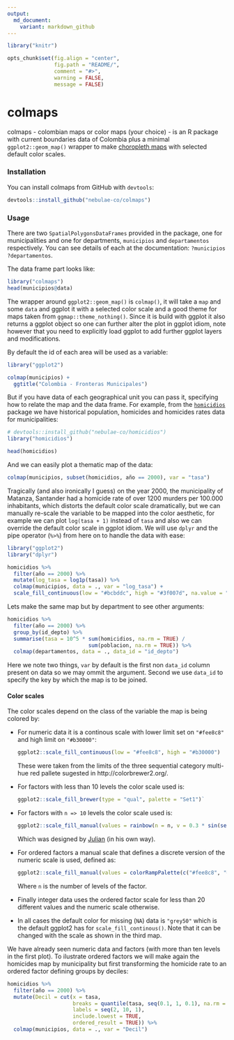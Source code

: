 ```yaml
---
output:
  md_document:
    variant: markdown_github
---
```


<!-- README.md is generated from README.rmd. Please edit that file -->

```r
library("knitr")

opts_chunk$set(fig.align = "center",
               fig.path = "README/",
               comment = "#>",
               warning = FALSE,
               message = FALSE)
```

# colmaps

colmaps - colombian maps or color maps (your choice) - is an R package with current boundaries data of Colombia plus a minimal `ggplot2::geom_map()` wrapper to make [choropleth maps](https://en.wikipedia.org/wiki/Choropleth_map) with selected default color scales.

### Installation

You can install colmaps from GitHub with `devtools`:

```r
devtools::install_github("nebulae-co/colmaps")
```

### Usage

There are two `SpatialPolygonsDataFrames` provided in the package, one for municipalities and one for departments, `municipios` and `departamentos` respectively. You can see details of each at the documentation: `?municipios` `?departamentos`.

The data frame part looks like:

```r
library("colmaps")
head(municipios@data)
```

The wrapper around `ggplot2::geom_map()` is `colmap()`, it will take a `map` and some `data` and ggplot it with a selected color scale and a good theme for maps taken from `ggmap::theme_nothing()`. Since it is build with ggplot it also returns a ggplot object so one can further alter the plot in ggplot idiom, note however that you need to explicitly load ggplot to add further ggplot layers and modifications. 

By default the id of each area will be used as a variable:

```r
library("ggplot2")

colmap(municipios) +
  ggtitle("Colombia - Fronteras Municipales")
```

But if you have data of each geographical unit you can pass it, specifying how to relate the map and the data frame. For example, from the [`homicidios`](https://github.com/nebulae-co/homicidios) package we have historical population, homicides and homicides rates data for municipalities:

```r
# devtools::install_github("nebulae-co/homicidios")
library("homicidios")

head(homicidios)
```

And we can easily plot a thematic map of the data:

```r
colmap(municipios, subset(homicidios, año == 2000), var = "tasa")
```

Tragically (and also ironically I guess) on the year 2000, the municipality of Matanza, Santander had a homicide rate of over 1200 murders per 100.000 inhabitants, which distorts the default color scale dramatically, but we can manually re-scale the variable to be mapped into the color aesthetic, for example we can plot `log(tasa + 1)` instead of `tasa` and also we can override the default color scale in ggplot idiom. We will use `dplyr` and the pipe operator (`%>%`) from here on to handle the data with ease:

```r
library("ggplot2")
library("dplyr")

homicidios %>%
  filter(año == 2000) %>%
  mutate(log_tasa = log1p(tasa)) %>%
  colmap(municipios, data = ., var = "log_tasa") +
  scale_fill_continuous(low = "#bcbddc", high = "#3f007d", na.value = "wheat")
```

Lets make the same map but by department to see other arguments:

```r
homicidios %>%
  filter(año == 2000) %>%
  group_by(id_depto) %>%
  summarise(tasa = 10^5 * sum(homicidios, na.rm = TRUE) /
                          sum(poblacion, na.rm = TRUE)) %>%
  colmap(departamentos, data = ., data_id = "id_depto")
```

Here we note two things, `var` by default is the first non `data_id` column present on data so we may ommit the argument. Second we use `data_id` to specify the key by which the map is to be joined.

#### Color scales

The color scales depend on the class of the variable the map is being colored by:

  - For numeric data it is a continous scale with lower limit set on `"#fee8c8"` and
    high limit on `"#b30000"`: 
    
    ```r
    ggplot2::scale_fill_continuous(low = "#fee8c8", high = "#b30000")
    ```
    
    These were taken from the limits of the three sequential category multi-hue red pallete sugested in http://colorbrewer2.org/.

  - For factors with less than 10 levels the color scale used is:
  
    ```r
    ggplot2::scale_fill_brewer(type = "qual", palette = "Set1")`
    ```
  
  - For factors with `n => 10` levels the color scale used is:
  
    ```r
    ggplot2::scale_fill_manual(values = rainbow(n = n, v = 0.3 * sin(seq_len(n)) + 0.7))
    ```
  
    Which was designed by [Julian](https://github.com/CruzJulian) (in his own way).
  
  - For ordered factors a manual scale that defines a discrete version of the numeric scale is used, defined as:
  
    ```r
    ggplot2::scale_fill_manual(values = colorRampPalette(c("#fee8c8", "#b30000"))(n))
    ```
  
    Where `n` is the number of levels of the factor.
  
  - Finally integer data uses the ordered factor scale for less than 20 different values and the numeric scale otherwise.
  
  - In all cases the default color for missing (`NA`) data is `"grey50"` which is the default ggplot2 has for `scale_fill_continous()`. Note that it can be changed with the scale as shown in the third map.   

We have already seen numeric data and factors (with more than ten levels in the first plot). To ilustrate ordered factors we will make again the homicides map by municipality but first transforming the homicide rate to an ordered factor defining groups by deciles:

```r
homicidios %>%
  filter(año == 2000) %>%
  mutate(Decil = cut(x = tasa,
                     breaks = quantile(tasa, seq(0.1, 1, 0.1), na.rm = TRUE),
                     labels = seq(2, 10, 1),
                     include.lowest = TRUE,
                     ordered_result = TRUE)) %>%
  colmap(municipios, data = ., var = "Decil")
```
